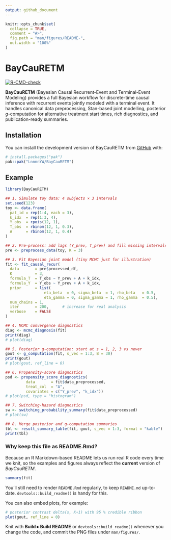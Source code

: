 ```yaml
---
output: github_document
---
```


<!-- README.md is generated from README.Rmd. Please edit that file -->

```r
knitr::opts_chunk$set(
  collapse = TRUE,
  comment = "#>",
  fig.path = "man/figures/README-",
  out.width = "100%"
)
```

# BayCauRETM

<!-- badges: start -->
[![R-CMD-check](https://github.com/LnnnnYW/BayCauRETM/actions/workflows/R-CMD-check.yaml/badge.svg)](https://github.com/LnnnnYW/BayCauRETM/actions/workflows/R-CMD-check.yaml)
<!-- badges: end -->

**BayCauRETM** (Bayesian Causal Recurrent-Event and Terminal-Event Modeling) provides a full Bayesian workflow for discrete-time causal inference with recurrent events jointly modeled with a terminal event. It handles canonical data preprocessing, Stan-based joint modelling, posterior *g*-computation for alternative treatment start times, rich diagnostics, and publication-ready summaries.


## Installation

You can install the development version of BayCauRETM from [GitHub](https://github.com/) with:

``` r
# install.packages("pak")
pak::pak("LnnnnYW/BayCauRETM")
```

## Example

```r
library(BayCauRETM)

## 1. Simulate toy data: 4 subjects × 3 intervals
set.seed(123)
toy <- data.frame(
  pat_id = rep(1:4, each = 3),
  k_idx  = rep(1:3, 4),
  Y_obs  = rpois(12, 1),
  T_obs  = rbinom(12, 1, 0.3),
  A      = rbinom(12, 1, 0.4)
)

## 2. Pre-process: add lags (Y_prev, T_prev) and fill missing intervals
pre <- preprocess_data(toy, K = 3)

## 3. Fit Bayesian joint model (tiny MCMC just for illustration)
fit <- fit_causal_recur(
  data       = pre$processed_df,
  K          = 3,
  formula_T  = T_obs ~ Y_prev + A + k_idx,
  formula_Y  = Y_obs ~ Y_prev + A + k_idx,
  prior      = list(
                 eta_beta  = 0, sigma_beta  = 1, rho_beta   = 0.5,
                 eta_gamma = 0, sigma_gamma = 1, rho_gamma  = 0.5),
  num_chains = 1,
  iter       = 200,      # increase for real analysis
  verbose    = FALSE
)

## 4. MCMC convergence diagnostics
diag <- mcmc_diagnosis(fit)
print(diag)
# plot(diag)

## 5. Posterior g-computation: start at s = 1, 2, 3 vs never
gout <- g_computation(fit, s_vec = 1:3, B = 30)
print(gout)
# plot(gout, ref_line = 0)

## 6. Propensity-score diagnostics
psd <- propensity_score_diagnostics(
         data       = fit$data_preprocessed,
         treat_col  = "A",
         covariates = c("Y_prev", "k_idx"))
# plot(psd, type = "histogram")

## 7. Switching-hazard diagnostics
sw <- switching_probability_summary(fit$data_preprocessed)
# plot(sw)

## 8. Merge posterior and g-computation summaries
tbl <- result_summary_table(fit, gout, s_vec = 1:3, format = "kable")
print(tbl)

```

### Why keep this file as **README.Rmd**?

Because an R Markdown-based README lets us run real R code every time we
knit, so the examples and figures always reflect the **current** version
of *BayCauRETM*.

```r
summary(fit)
```

You'll still need to render `README.Rmd` regularly, to keep `README.md` up-to-date. `devtools::build_readme()` is handy for this.

You can also embed plots, for example:

```r
# posterior contrast delta(s, K+1) with 95 % credible ribbon
plot(gout, ref_line = 0)
```

Knit with **Build ▸ Build README** or `devtools::build_readme()` whenever you change the code, and commit the PNG files under `man/figures/`.
